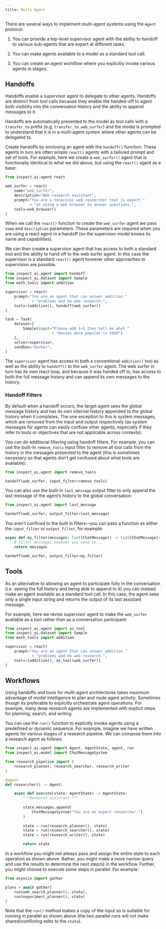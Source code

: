 ```yaml
---
title: Multi Agent
---
```


There are several ways to implement multi-agent systems using the `Agent` protocol:

1.  You can provide a top-level supervisor agent with the ability to handoff to various sub-agents that are expert at different tasks.

2.  You can make agents available to a model as a standard tool call.

3.  You can create an agent workflow where you explicitly invoke various agents in stages.

## Handoffs {#handoffs}

Handoffs enable a supervisor agent to delegate to other agents. Handoffs are distinct from tool calls because they enable the handed-off to agent both visibility into the conversation history and the ability to append messages to it.

Handoffs are automatically presented to the model as tool calls with a `transfer_to` prefix (e.g. `transfer_to_web_surfer`) and the model is prompted to understand that it is in a multi-agent system where other agents can be delegated to.

Create handoffs by enclosing an agent with the `handoff()` function. These agents in turn are often simple `react()` agents with a tailored prompt and set of tools. For example, here we create a `web_surfer()` agent that is functionally identical to what we did above, but using the `react()` agent as a base:

``` python
from inspect_ai.agent react

web_surfer = react(
    name="web_surfer",
    description="Web research assistant",
    prompt="You are a tenacious web researcher that is expert "
           + "at using a web browser to answer questions.",
    tools=web_browser()   
)
```

::: {.callout-note appearance="simple"}
When we call the `react()` function to create the `web_surfer` agent we pass `name` and `description` parameters. These parameters are required when you are using a react agent in a handoff (so the supervisor model knows its name and capabilities).
:::

We can then create a supervisor agent that has access to both a standard tool and the ability to hand off to the web surfer agent. In this case the supervisor is a standard `react()` agent however other approaches to supervision are possible.

``` python
from inspect_ai.agent import handoff
from inspect_ai.dataset import Sample
from math_tools import addition

supervisor = react(
    prompt="You are an agent that can answer addition " 
            + "problems and do web research.",
    tools=[addition(), handoff(web_surfer)]
)

task = Task(
    dataset=[
        Sample(input="Please add 1+1 then tell me what " 
                     + "movies were popular in 2020")
    ],
    solver=supervisor,
    sandbox="docker",
)
```

The `supervisor` agent has access to both a conventional `addition()` tool as well as the ability to `handoff()` to the `web_surfer` agent. The web surfer in turn has its own react loop, and because it was handed off to, has access to both the full message history and can append its own messages to the history.

### Handoff Filters

By default when a handoff occurs, the target agent sees the global message history and has its own internal history appended to the global history when it completes. The one exception to this is system messages, which are removed from the input and output respectively (as system messages for agents can easily confuse other agents, especially if they refer to tools or objectives that are not applicable across contexts).

You can do additional filtering using handoff filters. For example, you can use the built-in `remove_tools` input filter to remove all tool calls from the history in the messages presented to the agent (this is sometimes necessary so that agents don't get confused about what tools are available):

``` python
from inspect_ai.agent import remove_tools

handoff(web_surfer, input_filter=remove_tools)
```

You can also use the built-in `last_message` output filter to only append the last message of the agent's history to the global conversation:

``` python
from inspect_ai.agent import last_message

handoff(web_surfer, output_filter=last_message)
```

You aren't confined to the built in filters—you can pass a function as either the `input_filter` or `output_filter`, for example:

``` python
async def my_filter(messages: list[ChatMessage]) -> list[ChatMessage]:
    # filter messages however you need to...
    return messages

handoff(web_surfer, output_filter=my_filter)
```

## Tools

As an alternative to allowing an agent to participate fully in the conversation (i.e. seeing the full history and being able to append to it) you can instead make an agent available as a standard tool call. In this case, the agent sees only a single input string and returns the output of its last assistant message.

For example, here we revise supervisor agent to make the `web_surfer` available as a tool rather than as a conversation participant:

``` python
from inspect_ai.agent import as_tool
from inspect_ai.dataset import Sample
from math_tools import addition

supervisor = react(
    prompt="You are an agent that can answer addition " 
            + "problems and do web research.",
    tools=[addition(), as_tool(web_surfer)]
)
```

## Workflows

Using handoffs and tools for multi-agent architectures takes maximum advantage of model intelligence to plan and route agent activity. Sometimes though its preferable to explicitly orchestrate agent operations. For example, many deep research agents are implemented with explicit steps for planning, search, and writing.

You can use the `run()` function to explicitly invoke agents using a predefined or dynamic sequence. For example, imagine we have written agents for various stages of a research pipeline. We can compose them into a research agent as follows:

``` python
from inspect_ai.agent import Agent, AgentState, agent, run
from inspect_ai.model import ChatMessageSystem

from research_pipeline import (
    research_planner, research_searcher, research_writer
)

@agent
def researcher() -> Agent:

    async def execute(state: AgentState) -> AgentState:
        """Research assistant."""
        
        state.messages.append(
            ChatMessageSystem("You are an expert researcher.")
        )
        
        state = run(research_planner(), state)
        state = run(research_searcher(), state)
        state = run(research_writer(), state)

        return state
```

In a workflow you might not always pass and assign the entire state to each operation as shown above. Rather, you might make a more narrow query and use the results to determine the next step(s) in the workflow. Further, you might choose to execute some steps in parallel. For example:

``` python
from asyncio import gather

plans = await gather(
    run(web_search_planner(), state),
    run(experiment_planner(), state)
)
```

Note that the `run()` method makes a copy of the input so is suitable for running in parallel as shown above (the two parallel runs will not make shared/conflicting edits to the `state`).
